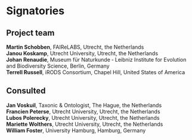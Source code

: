 # Signatories
<!-- 
This section provides the ISC with a view of the support received from the community for a proposal. Acceptance isn't predicated on popularity but community acceptance is important.  Willingness to accept outside input is also a good marker for project delivery. 

An optional section would be for R-Core signatories where changes to R are proposed.
-->

## Project team

**Martin Schobben**, FAIReLABS, Utrecht, the Netherlands        
**Janou Koskamp**, Utrecht University, Utrecht, the Netherlands     
**Johan Renaudie**, Museum für Naturkunde ‐ Leibniz Institute for Evolution and Biodiversity Science, Berlin, Germany      
**Terrell Russell**, iRODS Consortium, Chapel Hill, United States of America  

<!-- 
Who are the people responsible for actually delivering the project if the proposal gets accepted and are already signed up and rearing to go?
-->

<!-- ## Contributors -->


<!-- 
Who are the people who have actively helped with this proposal but won't necessarily be on the core project team later?
-->

## Consulted

**Jan Voskuil**, Taxonic & Ontologist, The Hague, the Netherlands   
**Francien Peterse**, Utrecht University, Utrecht, the Netherlands    
**Lubos Polerecky**, Utrecht University, Utrecht, the Netherlands         
**Mariette Wolthers**, Utrecht University, Utrecht, the Netherlands     
**William Foster**, University Hamburg, Hamburg, Germany   

<!-- 
Who has been given the opportunity to provide feedback on the proposal? This should include any R Consortium & ISC members who the proposal has been discussed with.
-->

